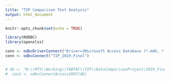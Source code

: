 ```yaml
---
title: "TIP Comparison Text Analysis"
output: html_document
---
```


```r
knitr::opts_chunk$set(echo = TRUE)

library(RODBC)
library(openxlsx)
```

```r

conn <- odbcDriverConnect("Driver={Microsoft Access Database (*.mdb, *.accdb)};DBQ=2019_Final.mdb")
conn <- odbcConnect("TIP_2019_Final")


# db <- "N:\\MTS\\Working\\TABTAC\\TIP\\DataComparisonProject\2019_Final.accdb"
#  con2 <- odbcConnectAccess2007(db)
```
